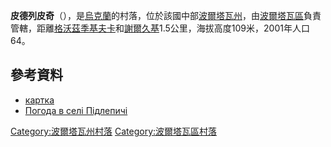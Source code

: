 {{coord|49|31|28|N|34|21|18|E|scale:100000_region:UA|display=title}}

'''皮德列皮奇'''（{{lang-uk|Підлепичі}}），是[[烏克蘭|烏克蘭]]的村落，位於該國中部[[波爾塔瓦州|波爾塔瓦州]]，由[[波爾塔瓦區|波爾塔瓦區]]負責管轄，距離[[格沃茲季基夫卡_(波爾塔瓦區)|格沃茲季基夫卡]]和[[謝爾久基_(波爾塔瓦區)|謝爾久基]]1.5公里，海拔高度109米，2001年人口64。

==參考資料==
* [http://gska2.rada.gov.ua/pls/z7502/A005?rdat1=20.11.2007&rf7571=26360 картка]{{Dead link|date=2018年6月 |bot=InternetArchiveBot |fix-attempted=no }}
* [http://weather.in.ua/ua/poltavskaja/20572 Погода в селі Підлепичі] {{Wayback|url=http://weather.in.ua/ua/poltavskaja/20572 |date=20160305210102 }}

{{DEFAULTSORT:Підлепичі}}
[[Category:波爾塔瓦州村落|Category:波爾塔瓦州村落]]
[[Category:波爾塔瓦區村落|Category:波爾塔瓦區村落]]


{{Poltava-geo-stub}}